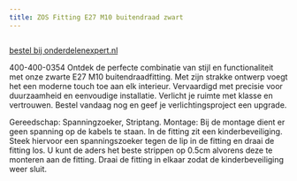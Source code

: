 ```yaml
---
title: ZOS Fitting E27 M10 buitendraad zwart
---
```



<Image src={imageProduct} width={imageProduct.width} alt="" />

[bestel bij onderdelenexpert.nl](https://www.onderdelenexpert.nl/zos-fitting-e27-m10-buitendraad-zwart-54379)

400-400-0354
Ontdek de perfecte combinatie van stijl en functionaliteit met onze zwarte E27 M10 buitendraadfitting. Met zijn strakke ontwerp voegt het een moderne touch toe aan elk interieur. Vervaardigd met precisie voor duurzaamheid en eenvoudige installatie. Verlicht je ruimte met klasse en vertrouwen. Bestel vandaag nog en geef je verlichtingsproject een upgrade.

Gereedschap: Spanningzoeker, Striptang.
Montage: Bij de montage dient er geen spanning op de kabels te staan.
In de fitting zit een kinderbeveiliging. Steek hiervoor een spanningszoeker tegen de lip in de fitting en draai de fitting los.
U kunt de aders het beste strippen op 0.5cm alvorens deze te monteren aan de fitting. Draai de fitting in elkaar zodat de kinderbeveiliging weer sluit.

